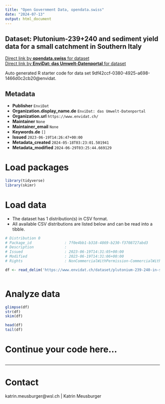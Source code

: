 ```yaml
---
title: "Open Government Data, opendata.swiss"
date: "2024-07-13"
output: html_document
---
```


## Dataset: Plutonium-239+240 and sediment yield data for a small catchment in Southern Italy



[Direct link by **opendata.swiss** for dataset](https://opendata.swiss/de/dataset/plutonium-239240-and-sediment-yield-data-for-a-small-catchment-in-southern-italy)<br>
[Direct link by **EnviDat: das Umwelt-Datenportal** for dataset](https://www.envidat.ch/#/metadata/plutonium-239-240-in-southern-italy)

Auto generated R starter code for data set 9df42ccf-0380-4925-a698-1466d0c2cb20@envidat.

## Metadata

- **Publisher** `EnviDat`
- **Organization.display_name.de** `EnviDat: das Umwelt-Datenportal`
- **Organization.url** `https://www.envidat.ch/`
- **Maintainer** `None`
- **Maintainer_email** `None`
- **Keywords.de** `[]`
- **Issued** `2023-06-19T14:26:47+00:00`
- **Metadata_created** `2024-05-18T03:23:01.501941`
- **Metadata_modified** `2024-06-29T03:25:44.669129`


# Load packages

```r

library(tidyverse)
library(skimr)

```

# Load data

-   The dataset has 1 distribution(s) in CSV format.
-   All available CSV distributions are listed below and can be read into a tibble.

```r

# Distribution 0
# Package_id               : 7f0e4bb1-b318-4869-b230-f3708727abd3
# Description              : 
# Issued                   : 2023-06-19T14:31:05+00:00
# Modified                 : 2023-06-19T14:31:06+00:00
# Rights                   : NonCommercialWithPermission-CommercialWithPermission-ReferenceRequired

df <- read_delim('https://www.envidat.ch/dataset/plutonium-239-240-in-southern-italy/resource/bb11e07d-abd4-43dd-9eaf-31f9f17665b6')



```

# Analyze data

```r

glimpse(df)
str(df)
skim(df)

head(df)
tail(df)

```

# Continue your code here...

```r

```

------------------------------------------------------------------------

# Contact

katrin.meusburger@wsl.ch | Katrin Meusburger
